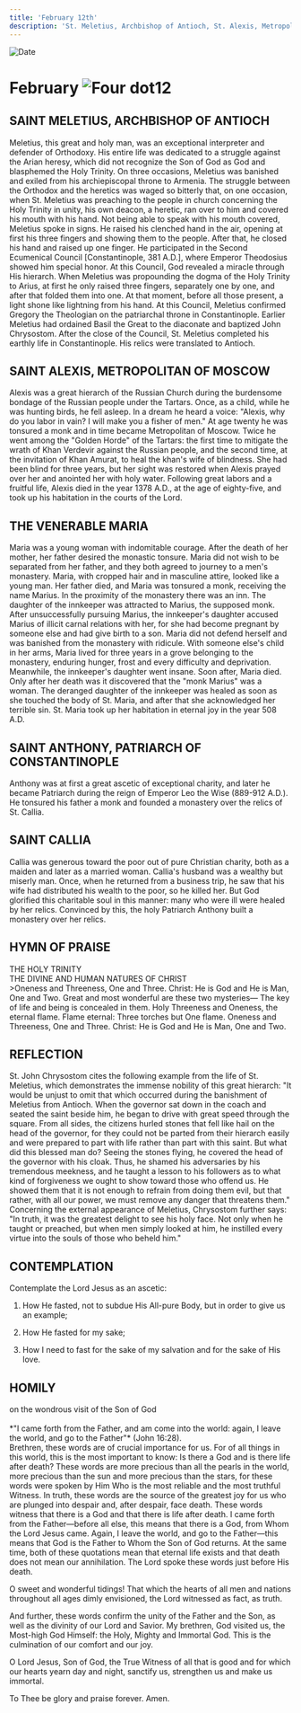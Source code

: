 ```yaml
---
title: 'February 12th'
description: 'St. Meletius, Archbishop of Antioch, St. Alexis, Metropolitan of Moscow, Venerable Maria, St. Anthony, Patriarch of Constantinople, St. Callia'
---
```


<RunningHead />
<Image src="/title-imprint.png" height={68} width={50} alt="Date" className="title-imprint"/>

# <div id="date">February <Image className="four-dot" src="/four-dot.png" height={15} width={15} alt="Four dot" />12</div>

## SAINT MELETIUS, ARCHBISHOP OF ANTIOCH

Meletius, this great and holy man, was an exceptional interpreter and defender of Orthodoxy.  His entire life was dedicated to a struggle against the Arian heresy, which did not recognize the Son of God as God and blasphemed the Holy Trinity.  On three occasions, Meletius was banished and exiled from his archiepiscopal throne to Armenia.  The struggle between the Orthodox and the heretics was waged so bitterly that, on one occasion, when St. Meletius was preaching to the people in church concerning the Holy Trinity in unity, his own deacon, a heretic, ran over to him and covered his mouth with his hand.  Not being able to speak with his mouth covered, Meletius spoke in signs.  He raised his clenched hand in the air, opening at first his three fingers and showing them to the people.  After that, he closed his hand and raised up one finger.  He participated in the Second Ecumenical Council [Constantinople, 381 A.D.], where Emperor Theodosius showed him special honor.  At this Council, God revealed a miracle through His hierarch.  When Meletius was propounding the dogma of the Holy Trinity to Arius, at first he only raised three fingers, separately one by one, and after that folded them into one.  At that moment, before all those present, a light shone like lightning from his hand.  At this Council, Meletius confirmed Gregory the Theologian on the patriarchal throne in Constantinople.  Earlier Meletius had ordained Basil the Great to the diaconate and baptized John Chrysostom.  After the close of the Council, St. Meletius completed his earthly life in Constantinople.  His relics were translated to Antioch.

## SAINT ALEXIS, METROPOLITAN OF MOSCOW

Alexis was a great hierarch of the Russian Church during the burdensome bondage of the Russian people under the Tartars.  Once, as a child, while he was hunting birds, he fell asleep.  In a dream he heard a voice: "Alexis, why do you labor in vain?  I will make you a fisher of men."  At age twenty he was tonsured a monk and in time became Metropolitan of Moscow.  Twice he went among the "Golden Horde" of the Tartars: the first time to mitigate the wrath of Khan Verdevir against the Russian people, and the second time, at the invitation of Khan Amurat, to heal the khan's wife of blindness.  She had been blind for three years, but her sight was restored when Alexis prayed over her and anointed her with holy water.  Following great labors and a fruitful life, Alexis died in the year 1378 A.D., at the age of eighty-five, and took up his habitation in the courts of the Lord.

## THE VENERABLE MARIA

Maria was a young woman with indomitable courage.  After the death of her mother, her father desired the monastic tonsure.  Maria did not wish to be separated from her father, and they both agreed to journey to a men's monastery.  Maria, with cropped hair and in masculine attire, looked like a young man.  Her father died, and Maria was tonsured a monk, receiving the name Marius.  In the proximity of the monastery there was an inn.  The daughter of the innkeeper was attracted to Marius, the supposed monk.  After unsuccessfully pursuing Marius, the innkeeper's daughter accused Marius of illicit carnal relations with her, for she had become pregnant by someone else and had give birth to a son.  Maria did not defend herself and was banished from the monastery with ridicule.  With someone else's child in her arms, Maria lived for three years in a grove belonging to the monastery, enduring hunger, frost and every difficulty and deprivation.  Meanwhile, the innkeeper's daughter went insane.  Soon after, Maria died.  Only after her death was it discovered that the "monk Marius" was a woman.  The deranged daughter of the innkeeper was healed as soon as she touched the body of St. Maria, and after that she acknowledged her terrible sin.  St. Maria took up her habitation in eternal joy in the year 508 A.D.

## SAINT ANTHONY, PATRIARCH OF CONSTANTINOPLE

Anthony was at first a great ascetic of exceptional charity, and later he became Patriarch during the reign of Emperor Leo the Wise (889-912 A.D.).  He tonsured his father a monk and founded a monastery over the relics of St. Callia.

## SAINT CALLIA

Callia was generous toward the poor out of pure Christian charity, both as a maiden and later as a married woman.  Callia's husband was a wealthy but miserly man.  Once, when he returned from a business trip, he saw that his wife had distributed his wealth to the poor, so he killed her.  But God glorified this charitable soul in this manner: many who were ill were healed by her relics.  Convinced by this, the holy Patriarch Anthony built a monastery over her relics.


## HYMN OF PRAISE
<div style={{textAlign:'center', color:'crimson', fontWeight:'bold'}}>
THE HOLY TRINITY<br />
THE DIVINE AND HUMAN NATURES OF CHRIST
</div>
>Oneness and Threeness, One and Three.  
Christ: He is God and He is Man, One and Two.  
Great and most wonderful are these two mysteries—  
The key of life and being is concealed in them.  
Holy Threeness and Oneness, the eternal flame.  
Flame eternal: Three torches but One flame.  
Oneness and Threeness, One and Three.  
Christ: He is God and He is Man, One and Two.  


## REFLECTION

St. John Chrysostom cites the following example from the life of St. Meletius, which demonstrates the immense nobility of this great hierarch: "It would be unjust to omit that which occurred during the banishment of Meletius from Antioch. When the governor sat down in the coach and seated the saint beside him, he began to drive with great speed through the square. From all sides, the citizens hurled stones that fell like hail on the head of the governor, for they could not be parted from their hierarch easily and were prepared to part with life rather than part with this saint. But what did this blessed man do? Seeing the stones flying, he covered the head of the governor with his cloak.  Thus, he shamed his adversaries by his tremendous meekness, and he taught a lesson to his followers as to what kind of forgiveness we ought to show toward those who offend us.  He showed them that it is not enough to refrain from doing them evil, but that rather, with all our power, we must remove any danger that threatens them."  Concerning the external appearance of Meletius, Chrysostom further says: "In truth, it was the greatest delight to see his holy face.  Not only when he taught or preached, but when men simply looked at him, he instilled every virtue into the souls of those who beheld him."


## CONTEMPLATION

Contemplate the Lord Jesus as an ascetic:

1. How He fasted, not to subdue His All-pure Body, but in order to give us an example;

2. How He fasted for my sake;

3. How I need to fast for the sake of my salvation and for the sake of His love.


## HOMILY
<div style={{textAlign:'center', color:'crimson', fontWeight:'bold'}}>
on the wondrous visit of the Son of God
</div><br /><div style={{textAlign:'right'}}>
*"I came forth from the Father, and am come into the world: again, I leave the world, and go to the Father"* (John 16:28).
</div>
Brethren, these words are of crucial importance for us.  For of all things in this world, this is the most important to know: Is there a God and is there life after death?  These words are more precious than all the pearls in the world, more precious than the sun and more precious than the stars, for these words were spoken by Him Who is the most reliable and the most truthful Witness.  In truth, these words are the source of the greatest joy for us who are plunged into despair and, after despair, face death.  These words witness that there is a God and that there is life after death.  I came forth from the Father—before all else, this means that there is a God, from Whom the Lord Jesus came.  Again, I leave the world, and go to the Father—this means that God is the Father to Whom the Son of God returns.  At the same time, both of these quotations mean that eternal life exists and that death does not mean our annihilation.  The Lord spoke these words just before His death.

O sweet and wonderful tidings!  That which the hearts of all men and nations throughout all ages dimly envisioned, the Lord witnessed as fact, as truth.

And further, these words confirm the unity of the Father and the Son, as well as the divinity of our Lord and Savior.  My brethren, God visited us, the Most-high God Himself: the Holy, Mighty and Immortal God.  This is the culmination of our comfort and our joy.

O Lord Jesus, Son of God, the True Witness of all that is good and for which our hearts yearn day and night, sanctify us, strengthen us and make us immortal.

To Thee be glory and praise forever. Amen.

